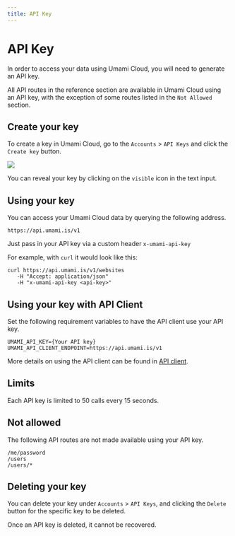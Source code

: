 ```yaml
---
title: API Key
---
```


# API Key

In order to access your data using Umami Cloud, you will need to generate an API key.

All API routes in the reference section are available in Umami Cloud using an API key, with the exception of some routes listed in the `Not Allowed` section.

## Create your key

To create a key in Umami Cloud, go to the `Accounts` > `API Keys` and click the `Create key` button.

<img src="/images/cloud/create-api-key.png" />

You can reveal your key by clicking on the `visible` icon in the text input.

## Using your key

You can access your Umami Cloud data by querying the following address.

`https://api.umami.is/v1`

Just pass in your API key via a custom header `x-umami-api-key`

For example, with `curl` it would look like this:

```shell
curl https://api.umami.is/v1/websites
   -H "Accept: application/json"
   -H "x-umami-api-key <api-key>"
```

## Using your key with API Client

Set the following requirement variables to have the API client use your API key.

```dotenv
UMAMI_API_KEY={Your API key}
UMAMI_API_CLIENT_ENDPOINT=https://api.umami.is/v1
```

More details on using the API client can be found in [API client](/docs/api/api-client).

## Limits

Each API key is limited to 50 calls every 15 seconds.

## Not allowed

The following API routes are not made available using your API key.

```text
/me/password
/users
/users/*
```

## Deleting your key

You can delete your key under `Accounts` > `API Keys`, and clicking the `Delete` button for the specific key to be deleted.

Once an API key is deleted, it cannot be recovered.
